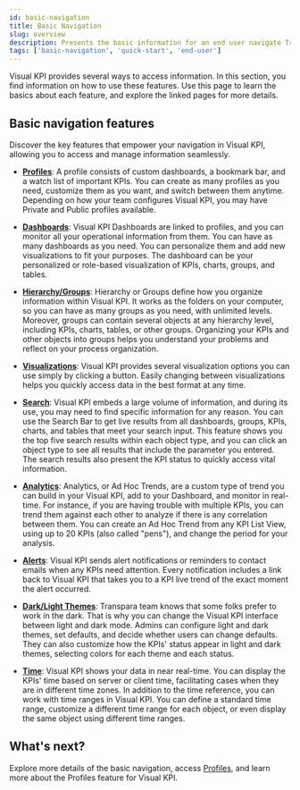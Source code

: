 ```yaml
---
id: basic-navigation
title: Basic Navigation
slug: overview
description: Presents the basic information for an end user navigate Transpara's Visual KPIs software.
tags: ['basic-navigation', 'quick-start', 'end-user']
---
```



Visual KPI provides several ways to access information. In this section, you find information on how to use these features. Use this page to learn the basics about each feature, and explore the linked pages for more details.


## Basic navigation features 

Discover the key features that empower your navigation in Visual KPI, allowing you to access and manage information seamlessly.

- **[Profiles](/docs/end-user/basic-navigation/profiles)**: A profile consists of custom dashboards, a bookmark bar, and a watch list of important KPIs. You can create as many profiles as you need, customize them as you want, and switch between them anytime. Depending on how your team configures Visual KPI, you may have Private and Public profiles available.

- **[Dashboards](/docs/end-user/basic-navigation/dashboards)**: Visual KPI Dashboards are linked to profiles, and you can monitor all your operational information from them. You can have as many dashboards as you need. You can personalize them and add new visualizations to fit your purposes. The dashboard can be your personalized or role-based visualization of KPIs, charts, groups, and tables.

- **[Hierarchy/Groups](/docs/end-user/basic-navigation/groups)**: Hierarchy or Groups define how you organize information within Visual KPI. It works as the folders on your computer, so you can have as many groups as you need, with unlimited levels. Moreover, groups can contain several objects at any hierarchy level, including KPIs, charts, tables, or other groups. Organizing your KPIs and other objects into groups helps you understand your problems and reflect on your process organization.

- **[Visualizations](/docs/end-user/basic-navigation/visualization)**: Visual KPI provides several visualization options you can use simply by clicking a button. Easily changing between visualizations helps you quickly access data in the best format at any time.

- **[Search](/docs/end-user/basic-navigation/search)**: Visual KPI embeds a large volume of information, and during its use, you may need to find specific information for any reason. You can use the Search Bar to get live results from all dashboards, groups, KPIs, charts, and tables that meet your search input. This feature shows you the top five search results within each object type, and you can click an object type to see all results that include the parameter you entered. The search results also present the KPI status to quickly access vital information.

- **[Analytics](/docs/end-user/basic-navigation/analytics)**: Analytics, or Ad Hoc Trends, are a custom type of trend you can build in your Visual KPI, add to your Dashboard, and monitor in real-time. For instance, if you are having trouble with multiple KPIs, you can trend them against each other to analyze if there is any correlation between them. You can create an Ad Hoc Trend from any KPI List View, using up to 20 KPIs (also called "pens"), and change the period for your analysis.

- **[Alerts](/docs/end-user/basic-navigation/alerts)**: Visual KPI sends alert notifications or reminders to contact emails when any KPIs need attention. Every notification includes a link back to Visual KPI that takes you to a KPI live trend of the exact moment the alert occurred.

- **[Dark/Light Themes](/docs/end-user/basic-navigation/dark-light-theme)**: Transpara team knows that some folks prefer to work in the dark. That is why you can change the Visual KPI interface between light and dark mode. Admins can configure light and dark themes, set defaults, and decide whether users can change defaults. They can also customize how the KPIs' status appear in light and dark themes, selecting colors for each theme and each status.

- **[Time](/docs/end-user/basic-navigation/time)**: Visual KPI shows your data in near real-time. You can display the KPIs' time based on server or client time, facilitating cases when they are in different time zones. In addition to the time reference, you can work with time ranges in Visual KPI. You can define a standard time range, customize a different time range for each object, or even display the same object using different time ranges.

## What's next? 

Explore more details of the basic navigation, access [Profiles](./profiles), and learn more about the Profiles feature for Visual KPI.